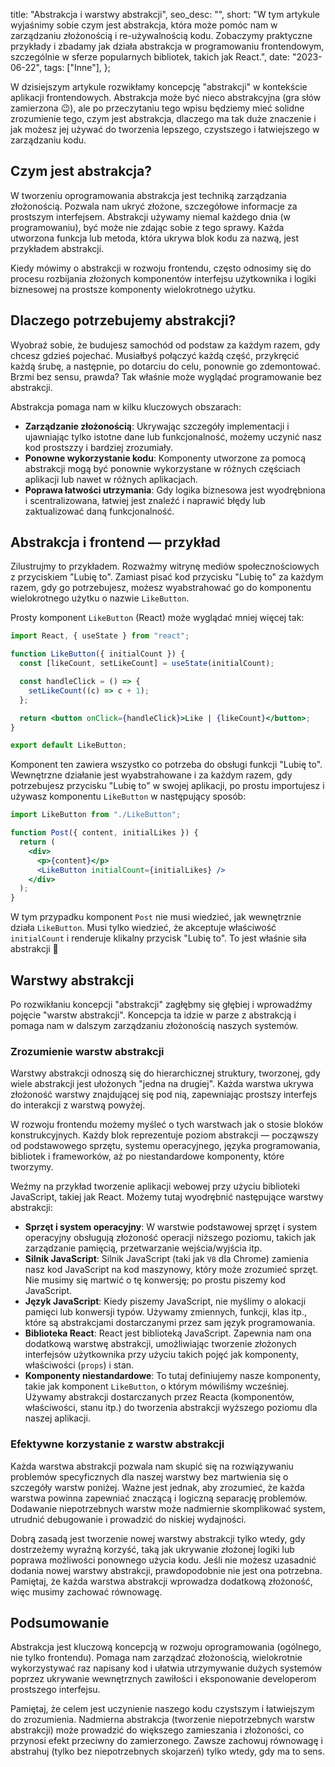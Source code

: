   title: "Abstrakcja i warstwy abstrakcji",
  seo_desc: "",
  short:
    "W tym artykule wyjaśnimy sobie czym jest abstrakcja, która może pomóc nam w zarządzaniu złożonością i re-używalnością kodu. Zobaczymy praktyczne przykłady i zbadamy jak działa abstrakcja w programowaniu frontendowym, szczególnie w sferze popularnych bibliotek, takich jak React.",
  date: "2023-06-22",
  tags: ["Inne"],
};

W dzisiejszym artykule rozwikłamy koncepcję "abstrakcji" w kontekście aplikacji frontendowych. Abstrakcja może być nieco abstrakcyjna (gra słów zamierzona 😉), ale po przeczytaniu tego wpisu będziemy mieć solidne zrozumienie tego, czym jest abstrakcja, dlaczego ma tak duże znaczenie i jak możesz jej używać do tworzenia lepszego, czystszego i łatwiejszego w zarządzaniu kodu.

## Czym jest abstrakcja?

W tworzeniu oprogramowania abstrakcja jest techniką zarządzania złożonością. Pozwala nam ukryć złożone, szczegółowe informacje za prostszym interfejsem. Abstrakcji używamy niemal każdego dnia (w programowaniu), być może nie zdając sobie z tego sprawy. Każda utworzona funkcja lub metoda, która ukrywa blok kodu za nazwą, jest przykładem abstrakcji.

Kiedy mówimy o abstrakcji w rozwoju frontendu, często odnosimy się do procesu rozbijania złożonych komponentów interfejsu użytkownika i logiki biznesowej na prostsze komponenty wielokrotnego użytku.

## Dlaczego potrzebujemy abstrakcji?

Wyobraź sobie, że budujesz samochód od podstaw za każdym razem, gdy chcesz gdzieś pojechać. Musiałbyś połączyć każdą część, przykręcić każdą śrubę, a następnie, po dotarciu do celu, ponownie go zdemontować. Brzmi bez sensu, prawda? Tak właśnie może wyglądać programowanie bez abstrakcji.

Abstrakcja pomaga nam w kilku kluczowych obszarach:

- **Zarządzanie złożonością**: Ukrywając szczegóły implementacji i ujawniając tylko istotne dane lub funkcjonalność, możemy uczynić nasz kod prostszzy i bardziej zrozumiały.
- **Ponowne wykorzystanie kodu**: Komponenty utworzone za pomocą abstrakcji mogą być ponownie wykorzystane w różnych częściach aplikacji lub nawet w różnych aplikacjach.
- **Poprawa łatwości utrzymania**: Gdy logika biznesowa jest wyodrębniona i scentralizowana, łatwiej jest znaleźć i naprawić błędy lub zaktualizować daną funkcjonalność.

## Abstrakcja i frontend — przykład

Zilustrujmy to przykładem. Rozważmy witrynę mediów społecznościowych z przyciskiem "Lubię to". Zamiast pisać kod przycisku "Lubię to" za każdym razem, gdy go potrzebujesz, możesz wyabstrahować go do komponentu wielokrotnego użytku o nazwie `LikeButton`.

Prosty komponent `LikeButton` (React) może wyglądać mniej więcej tak:

```jsx
import React, { useState } from "react";

function LikeButton({ initialCount }) {
  const [likeCount, setLikeCount] = useState(initialCount);

  const handleClick = () => {
    setLikeCount((c) => c + 1);
  };

  return <button onClick={handleClick}>Like | {likeCount}</button>;
}

export default LikeButton;
```

Komponent ten zawiera wszystko co potrzeba do obsługi funkcji "Lubię to". Wewnętrzne działanie jest wyabstrahowane i za każdym razem, gdy potrzebujesz przycisku "Lubię to" w swojej aplikacji, po prostu importujesz i używasz komponentu `LikeButton` w następujący sposób:

```jsx
import LikeButton from "./LikeButton";

function Post({ content, initialLikes }) {
  return (
    <div>
      <p>{content}</p>
      <LikeButton initialCount={initialLikes} />
    </div>
  );
}
```

W tym przypadku komponent `Post` nie musi wiedzieć, jak wewnętrznie działa `LikeButton`. Musi tylko wiedzieć, że akceptuje właściwość `initialCount` i renderuje klikalny przycisk "Lubię to". To jest właśnie siła abstrakcji 💪

## Warstwy abstrakcji

Po rozwikłaniu koncepcji "abstrakcji" zagłębmy się głębiej i wprowadźmy pojęcie "warstw abstrakcji". Koncepcja ta idzie w parze z abstrakcją i pomaga nam w dalszym zarządzaniu złożonością naszych systemów.

### Zrozumienie warstw abstrakcji

Warstwy abstrakcji odnoszą się do hierarchicznej struktury, tworzonej, gdy wiele abstrakcji jest ułożonych "jedna na drugiej". Każda warstwa ukrywa złożoność warstwy znajdującej się pod nią, zapewniając prostszy interfejs do interakcji z warstwą powyżej.

W rozwoju frontendu możemy myśleć o tych warstwach jak o stosie bloków konstrukcyjnych. Każdy blok reprezentuje poziom abstrakcji — począwszy od podstawowego sprzętu, systemu operacyjnego, języka programowania, bibliotek i frameworków, aż po niestandardowe komponenty, które tworzymy.

Weźmy na przykład tworzenie aplikacji webowej przy użyciu biblioteki JavaScript, takiej jak React. Możemy tutaj wyodrębnić następujące warstwy abstrakcji:

- **Sprzęt i system operacyjny**: W warstwie podstawowej sprzęt i system operacyjny obsługują złożoność operacji niższego poziomu, takich jak zarządzanie pamięcią, przetwarzanie wejścia/wyjścia itp.
- **Silnik JavaScript**: Silnik JavaScript (taki jak `V8` dla Chrome) zamienia nasz kod JavaScript na kod maszynowy, który może zrozumieć sprzęt. Nie musimy się martwić o tę konwersję; po prostu piszemy kod JavaScript.
- **Język JavaScript**: Kiedy piszemy JavaScript, nie myślimy o alokacji pamięci lub konwersji typów. Używamy zmiennych, funkcji, klas itp., które są abstrakcjami dostarczanymi przez sam język programowania.
- **Biblioteka React**: React jest biblioteką JavaScript. Zapewnia nam ona dodatkową warstwę abstrakcji, umożliwiając tworzenie złożonych interfejsów użytkownika przy użyciu takich pojęć jak komponenty, właściwości (`props`) i stan.
- **Komponenty niestandardowe**: To tutaj definiujemy nasze komponenty, takie jak komponent `LikeButton`, o którym mówiliśmy wcześniej. Używamy abstrakcji dostarczanych przez Reacta (komponentów, właściwości, stanu itp.) do tworzenia abstrakcji wyższego poziomu dla naszej aplikacji.

### Efektywne korzystanie z warstw abstrakcji

Każda warstwa abstrakcji pozwala nam skupić się na rozwiązywaniu problemów specyficznych dla naszej warstwy bez martwienia się o szczegóły warstw poniżej. Ważne jest jednak, aby zrozumieć, że każda warstwa powinna zapewniać znaczącą i logiczną separację problemów. Dodawanie niepotrzebnych warstw może nadmiernie skomplikować system, utrudnić debugowanie i prowadzić do niskiej wydajności.

Dobrą zasadą jest tworzenie nowej warstwy abstrakcji tylko wtedy, gdy dostrzeżemy wyraźną korzyść, taką jak ukrywanie złożonej logiki lub poprawa możliwości ponownego użycia kodu. Jeśli nie możesz uzasadnić dodania nowej warstwy abstrakcji, prawdopodobnie nie jest ona potrzebna. Pamiętaj, że każda warstwa abstrakcji wprowadza dodatkową złożoność, więc musimy zachować równowagę.

## Podsumowanie

Abstrakcja jest kluczową koncepcją w rozwoju oprogramowania (ogólnego, nie tylko frontendu). Pomaga nam zarządzać złożonością, wielokrotnie wykorzystywać raz napisany kod i ułatwia utrzymywanie dużych systemów poprzez ukrywanie wewnętrznych zawiłości i eksponowanie developerom prostszego interfejsu.

Pamiętaj, że celem jest uczynienie naszego kodu czystszym i łatwiejszym do zrozumienia. Nadmierna abstrakcja (tworzenie niepotrzebnych warstw abstrakcji) może prowadzić do większego zamieszania i złożoności, co przynosi efekt przeciwny do zamierzonego. Zawsze zachowuj równowagę i abstrahuj (tylko bez niepotrzebnych skojarzeń) tylko wtedy, gdy ma to sens.
